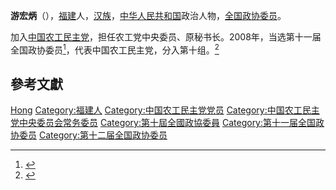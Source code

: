 '''游宏炳'''（{{bd|1958年|1月|}}），[[福建|福建]]人，[[汉族|汉族]]，[[中华人民共和国|中华人民共和国]]政治人物，[[全国政协委员|全国政协委员]]。

加入[[中国农工民主党|中国农工民主党]]，担任农工党中央委员、原秘书长。2008年，当选第十一届全国政协委员<ref>{{cite news|title=第十一届全国政协委员名单|url=http://www.indaa.com.cn/zt/2009qglh/zxzs/200903/t20090303_127573.html|accessdate=2013-04-09|newspaper=新华社北京1月25日电 中国人民政治协商会议第十一届全国委员会委员名单(共2237人，2008年1月25日政协第十届全国委员会常务委员会第二十次会议通过)|date=2008年1月25日|deadurl=yes|archiveurl=https://web.archive.org/web/20130928014403/http://www.indaa.com.cn/zt/2009qglh/zxzs/200903/t20090303_127573.html|archivedate=2013年9月28日}}</ref>，代表中国农工民主党，分入第十组。<ref>{{cite news|title=全国政协信息-游宏炳|url=http://www.cppcc.gov.cn/CMS/wylibary/showJcwyxtInfoWylibary.action?tabJcwyxt.guid=11W0003740&wytype=wjwy|accessdate=2013-04-11|newspaper=全国政协委员会|archive-date=2019-08-18|archive-url=https://web.archive.org/web/20190818074348/http://www.cppcc.gov.cn/CMS/wylibary/showJcwyxtInfoWylibary.action?tabJcwyxt.guid=11W0003740&wytype=wjwy|dead-url=no}}</ref>

== 參考文獻 ==
{{reflist}}

{{中国政治人物小作品}}
{{中国农工民主党第十五届中央委员会}}

{{Authority control}}
{{DEFAULTSORT:You游}}
[[Category:游姓|Hong]]
[[Category:福建人|Category:福建人]]
[[Category:中国农工民主党党员|Category:中国农工民主党党员]]
[[Category:中国农工民主党中央委员会常务委员|Category:中国农工民主党中央委员会常务委员]]
[[Category:第十屆全國政協委員|Category:第十屆全國政協委員]]
[[Category:第十一届全国政协委员|Category:第十一届全国政协委员]]
[[Category:第十二届全国政协委员|Category:第十二届全国政协委员]]